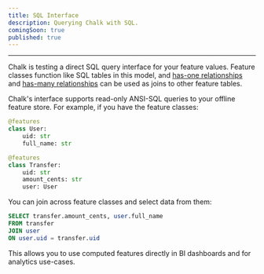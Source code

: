 ```yaml
---
title: SQL Interface
description: Querying Chalk with SQL.
comingSoon: true
published: true
---
```


---



Chalk is testing a direct SQL query interface for your feature values.
Feature classes function like SQL tables in this model,
and [has-one relationships](/docs/has-one) and [has-many relationships](/docs/has-many)
can be used as joins to other feature tables.

Chalk's interface supports read-only ANSI-SQL queries to your offline feature store.
For example, if you have the feature classes:

```py
@features
class User:
    uid: str
    full_name: str

@features
class Transfer:
    uid: str
    amount_cents: str
    user: User
```

You can join across feature classes and select data from them:

```sql
SELECT transfer.amount_cents, user.full_name
FROM transfer
JOIN user
ON user.uid = transfer.uid
```

This allows you to use computed features directly in BI dashboards and for analytics use-cases.
